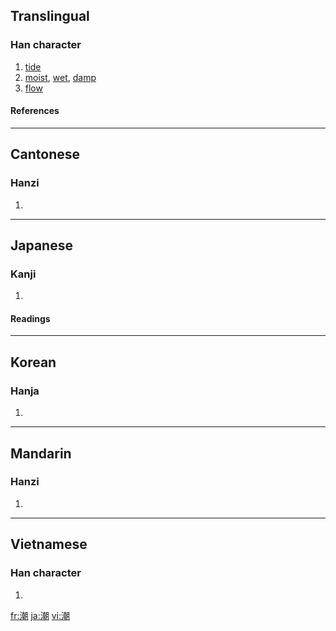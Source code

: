==Translingual==
===Han character===
{{Han char|rn=85|rad=水|as=12|sn=15|four=3712<sub>0</sub>|canj=水十十月 (EJJB)|ids=⿰[[氵]][[朝]]}}
# [[tide]]
# [[moist]], [[wet]], [[damp]]
# [[flow]]

====References====
{{Han ref|kx=0650.190|dkj=18277|dj=1060.180|hdz=31737.050|uh=6F6E|ud=28526|bh=BCE9|bd=48361}}

----

==Cantonese==
===Hanzi===
{{yue-hanzi|jyut=ciu4|y=chiu4}}
# {{defn|Cantonese}}

----

==Japanese==
===Kanji===
{{ja-kanji|grade=6|rs=水12}}
# {{defn|Japanese}}

====Readings====
{{ja-readings|on=[[ちょう]] (chō)|kun=[[しお]] (shio), [[うしお]] (ushio)}}

----

==Korean==
===Hanja===
{{ko-hanja|hangeul=[[조]]|eumhun=|rv=jo|mr=cho|y=co}}
# {{defn|Korean}}

----

==Mandarin==
===Hanzi===
{{cmn-hanzi|pin=[[cháo]] ([[chao2]]), [[yín]] ([[yin2]])|wg=ch'ao<sup>2</sup>, yin<sup>2</sup>}}
# {{defn|Mandarin}}

----

==Vietnamese==

===Han character===
{{vi-hantu|triều}}

# {{defn|Vietnamese}}

[[fr:潮]]
[[ja:潮]]
[[vi:潮]]